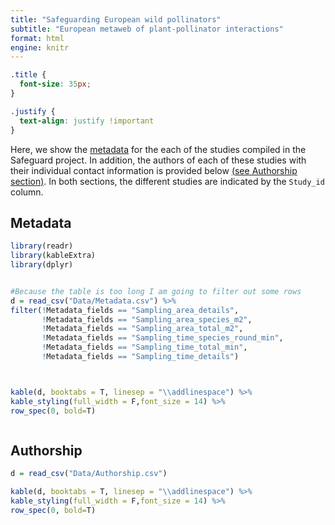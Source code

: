 ```yaml
---
title: "Safeguarding European wild pollinators"
subtitle: "European metaweb of plant-pollinator interactions"
format: html
engine: knitr
---
```


```css
.title {
  font-size: 35px;
}
```

```css
.justify {
  text-align: justify !important
}
```


::: justify
Here, we show the [metadata](#metadata) for the each of the studies compiled in the Safeguard project. In addition, the authors of each of these studies with their individual contact information is provided below [(see Authorship section)](#authorship). In both sections, the different studies are indicated by the ```Study_id``` column.

:::



## Metadata

```r

library(readr)
library(kableExtra)
library(dplyr)


#Because the table is too long I am going to filter out some rows
d = read_csv("Data/Metadata.csv") %>% 
filter(!Metadata_fields == "Sampling_area_details",
       !Metadata_fields == "Sampling_area_species_m2",
       !Metadata_fields == "Sampling_area_total_m2",
       !Metadata_fields == "Sampling_time_species_round_min",
       !Metadata_fields == "Sampling_time_total_min",
       !Metadata_fields == "Sampling_time_details")



kable(d, booktabs = T, linesep = "\\addlinespace") %>%
kable_styling(full_width = F,font_size = 14) %>% 
row_spec(0, bold=T)



```

## Authorship

```r

d = read_csv("Data/Authorship.csv") 

kable(d, booktabs = T, linesep = "\\addlinespace") %>%
kable_styling(full_width = F,font_size = 14) %>% 
row_spec(0, bold=T)

```
